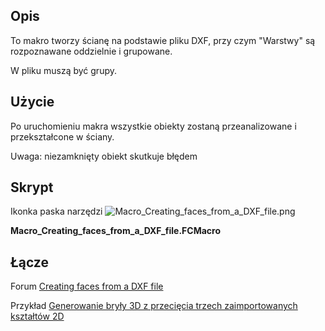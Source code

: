 <languages/>

{{Macro/pl
|Name=Macro Creating faces from a DXF file
|Icon=Macro_Creating_faces_from_a_DXF_file.png
|Description=To makro tworzy ścianę na podstawie pliku DXF, przy czym "Warstwy" są rozpoznawane oddzielnie i grupowane.
|Author=shoogen
|Version=01.00
|Date=2014-10-29
|FCVersion=Wszystkie
|Download=[https://wiki.freecad.org/images/0/03/Macro_Creating_faces_from_a_DXF_file.png Ikona paska narzędzi]
}}

<span id="Description"></span>
==Opis==

To makro tworzy ścianę na podstawie pliku DXF, przy czym "Warstwy" są rozpoznawane oddzielnie i grupowane.

W pliku muszą być grupy.

<span id="Uses"></span>
==Użycie==

Po uruchomieniu makra wszystkie obiekty zostaną przeanalizowane i przekształcone w ściany.

Uwaga: niezamknięty obiekt skutkuje błędem

<span id="Script"></span>
==Skrypt==

Ikonka paska narzędzi [[Image:Macro_Creating_faces_from_a_DXF_file.png]]

'''Macro_Creating_faces_from_a_DXF_file.FCMacro'''

{{MacroCode|code=
import FreeCAD,Part,OpenSCAD2Dgeom
doc = App.ActiveDocument
for group in doc.findObjects('App::DocumentObjectGroup'):
    try:
        edges=sum((obj.Shape.Edges for obj in group.Group \
                if hasattr(obj,'Shape')),[])
        face = OpenSCAD2Dgeom.edgestofaces(edges)
        faceobj = doc.addObject('Part::Feature','face_%s' % group.Name)
        faceobj.Label = 'face_%s' % group.Label
        faceobj.Shape = face
    except Part.OCCError: # Exception: # 
        FreeCAD.Console.PrintError('Error in Group %s (%s)' % (group.Name,group.Label)+"\n")
}}

<span id="Link"></span>
==Łącze==

Forum [https://forum.freecad.org/viewtopic.php?f=3&t=8144 Creating faces from a DXF file]

Przykład [https://forum.freecad.org/viewtopic.php?f=3&t=8280&p=67863#p67840 Generowanie bryły 3D z przecięcia trzech zaimportowanych kształtów 2D]